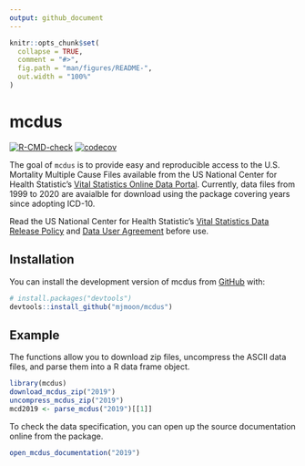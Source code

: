 ```yaml
---
output: github_document
---
```


<!-- README.md is generated from README.Rmd. Please edit that file -->

```r
knitr::opts_chunk$set(
  collapse = TRUE,
  comment = "#>",
  fig.path = "man/figures/README-",
  out.width = "100%"
)
```

# mcdus

<!-- badges: start -->
[![R-CMD-check](https://github.com/mjmoon/mcdus/actions/workflows/R-CMD-check.yaml/badge.svg)](https://github.com/mjmoon/mcdus/actions/workflows/R-CMD-check.yaml)
[![codecov](https://codecov.io/gh/mjmoon/mcdus/branch/master/graph/badge.svg?token=SAK9r1dBLH)](https://codecov.io/gh/mjmoon/mcdus)
<!-- badges: end -->

The goal of `mcdus` is to provide easy and reproducible access to the U.S. Mortality Multiple Cause Files available from the US National Center for Health Statistic's [Vital Statistics Online Data Portal](https://www.cdc.gov/nchs/data_access/vitalstatsonline.htm#Mortality_Multiple). Currently, data files from 1999 to 2020 are avaialble for download using the package covering years since adopting ICD-10.

Read the US National Center for Health Statistic's [Vital Statistics Data Release Policy](https://www.cdc.gov/nchs/nvss/dvs_data_release.htm) and [Data User Agreement](https://www.cdc.gov/nchs/data_access/restrictions.htm) before use.


## Installation

You can install the development version of mcdus from [GitHub](https://github.com/) with:

``` r
# install.packages("devtools")
devtools::install_github("mjmoon/mcdus")
```

## Example

The functions allow you to download zip files, uncompress the ASCII data files, and parse them into a R data frame object.

``` r
library(mcdus)
download_mcdus_zip("2019")
uncompress_mcdus_zip("2019")
mcd2019 <- parse_mcdus("2019")[[1]]
```

To check the data specification, you can open up the source documentation online from the package.

``` r
open_mcdus_documentation("2019")
```
